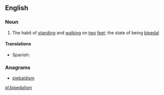 ==English==

===Noun===
{{wikipedia}}
{{en-noun|-}}

# The habit of [[standing]] and [[walking]] on [[two]] [[feet]]; the state of being [[bipedal]]

====Translations====
{{trans-top|habit of standing and walking on two feet}}
* Spanish: {{t|es|bipedismo|m}}
{{trans-mid}}
{{trans-bottom}}

===Anagrams===
* [[piebaldism#English|piebaldism]]

[[pl:bipedalism]]